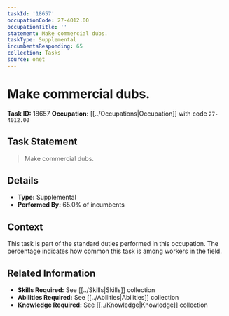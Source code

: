 ```yaml
---
taskId: '18657'
occupationCode: 27-4012.00
occupationTitle: ''
statement: Make commercial dubs.
taskType: Supplemental
incumbentsResponding: 65
collection: Tasks
source: onet
---
```

# Make commercial dubs.

**Task ID:** 18657
**Occupation:** [[../Occupations|Occupation]] with code `27-4012.00`

## Task Statement

> Make commercial dubs.

## Details

- **Type:** Supplemental
- **Performed By:** 65.0% of incumbents

## Context

This task is part of the standard duties performed in this occupation. The percentage indicates how common this task is among workers in the field.

## Related Information

- **Skills Required:** See [[../Skills|Skills]] collection
- **Abilities Required:** See [[../Abilities|Abilities]] collection
- **Knowledge Required:** See [[../Knowledge|Knowledge]] collection
